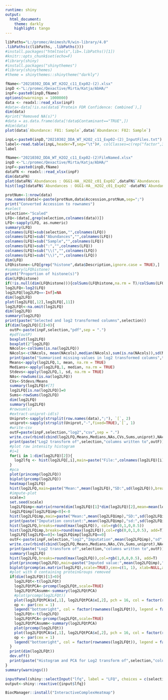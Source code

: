 ```yaml
---
runtime: shiny
output: 
  html_document:
    theme: darkly
    highlight: tango
---
```


```r
libPaths="L:/promec/Animesh/R/win-library/4.0"
.libPaths(c(libPaths, .libPaths()))
#install.packages("htmltools",lib=.libPaths()[1])
#knitr::opts_chunk$set(echo=F)
#library(shiny)
#install.packages("shinythemes")
#library(shinythemes)
#theme = shinythemes::shinytheme("darkly")
```


```r
fName<-"20210302_DDA_WT_H2O2_c11_Exp02-(2).xlsx"
inpD <-"L:/promec/Qexactive/Mirta/Katja/AbHA/"
inpF<-paste0(inpD,fName)
options(nwarnings = 1000000)
data <- readxl::read_xlsx(inpF)
#data<-data[!is.na(data$`Protein FDR Confidence: Combined`),]
dim(data)
#print("Removed NA(s)")
#data = as.data.frame(data[!data$Contaminant=="TRUE",])
#dim(data)
plot(data$`Abundance: F81: Sample`,data$`Abundance: F82: Sample`)
```

```r
inpL<-paste0(inpD,"20210302_DDA_WT_H2O2_c11_Exp02-(2)_InputFiles.txt")
label<-read.table(inpL,header=T,sep="\t")#, colClasses=c(rep("factor",3)))
label
```
```r
fName<-"20210302_DDA_WT_H2O2_c11_Exp02-(2)FileNamed.xlsx"
inpD <-"L:/promec/Qexactive/Mirta/Katja/AbHA/"
inpF<-paste0(inpD,fName)
dataFN <- readxl::read_xlsx(inpF)
dim(dataFN)
plot(dataFN$`Abundances : OGG1-HA__H2O2_c01_Exp02`,dataFN$`Abundances : OGG1-HA__H2O2_c01_Exp02_AGAIN`)
hist(log2(dataFN$`Abundances : OGG1-HA__H2O2_c01_Exp02`-dataFN$`Abundances : OGG1-HA__H2O2_c01_Exp02_AGAIN`))
```

```r
protNum<-1:nrow(data)
row.names(data)<-paste(protNum,data$Accession,protNum,sep=";")
print("Converted Accession to rownames")
#select
selection<-"Scaled"
LFQ<-(data[,grep(selection,colnames(data))])
LFQ<-sapply(LFQ, as.numeric)
summary(LFQ)
colnames(LFQ)=sub(selection,"",colnames(LFQ))
colnames(LFQ)=sub("Abundances","",colnames(LFQ))
colnames(LFQ)=sub("Sample","",colnames(LFQ))
colnames(LFQ)=sub(":","",colnames(LFQ))
colnames(LFQ)=sub("\\(","",colnames(LFQ))
colnames(LFQ)=sub("\\)","",colnames(LFQ))
dim(LFQ)
LFQhistone<-LFQ[grep("histone",data$Description,ignore.case = TRUE),]
#summary(LFQhistone)
print("Proportion of histone(s)")
dim(LFQhistone)
if(!is.null(dim(LFQhistone))){colSums(LFQhistone,na.rm = T)/colSums(LFQ,na.rm = T)*100}
log2LFQ<-log2(LFQ)
log2LFQ[log2LFQ==-Inf]=NA
dim(log2LFQ)
plot(log2LFQ[,12],log2LFQ[,11])
log2LFQt<-na.omit(log2LFQ)
dim(log2LFQ)
summary(log2LFQ)
print(paste("Selected and log2 transformed columns",selection))
if(dim(log2LFQ)[2]>0){
  outP<-paste(inpF,selection,"pdf",sep = ".")
  #pdf(outP)
  boxplot(log2LFQ)
  boxplot(2^log2LFQ)
  NAcols<-colSums(is.na(log2LFQ))
  NAcols<-c(NAcols, mean(NAcols),median(NAcols),sum(is.na(NAcols)),sd(NAcols)/mean(NAcols),sum(NAcols),"MissingValue(s)")
  print(paste("Summarised missing-values in log2 transformed columns",t(NAcols)))
  Means<-apply(log2LFQ,1, mean, na.rm = TRUE)
  Medians<-apply(log2LFQ,1, median, na.rm = TRUE)
  Stdevs<-apply(log2LFQ,1, sd, na.rm = TRUE)
  NAs<-rowSums(is.na(log2LFQ))
  CVs<-Stdevs/Means
  summary(log2LFQ)#[7]
  log2LFQ[is.na(log2LFQ)]=0
  Sums<-rowSums(log2LFQ)
  dim(log2LFQ)
  summary(log2LFQ)
  #rowsum(s)
  #extract-uniprot-id(s)
  Uniprot<-sapply(strsplit(row.names(data),";"), `[`, 2)
  uniprot<-sapply(strsplit(Uniprot,"-",fixed=TRUE),`[`, 1)
  #write-csv
  outF=paste(inpF,selection,"log2","csv",sep = ".")
  write.csv(rbind(cbind(log2LFQ,Means,Medians,NAs,CVs,Sums,uniprot),NAcols),outF,row.names = F)
  print(paste("Log2 transform of",selection,"columns written to",outF))
  #plot raw intensity histogram
  #i=1
  for(i in 1:dim(log2LFQ)[2]){
    log2lfq <- hist(log2LFQ[,i],main=paste("File:",colnames(log2LFQ)[i],"\n","Quantified Protein Group(s):",dim(log2LFQ)[1]-as.integer(NAcols[i]),"out of ",dim(log2LFQ)[1],",","Missing Value(s):",NAcols[i]),xlab=paste("log2",selection),breaks=max(log2LFQ)-min(log2LFQ),xlim=c(min(log2LFQ), max(log2LFQ)))
  }
  #pca
  plot(princomp(log2LFQ))
  biplot(prcomp(log2LFQ))
  heatmap(log2LFQ)
  hist(log2LFQ,main=paste("Mean:",mean(log2LFQ),"SD:",sd(log2LFQ)),breaks=round(max(log2LFQ)))
  #impute-plot
  scale=3
  set.seed(scale)
  log2LFQimp<-matrix(rnorm(dim(log2LFQ)[1]*dim(log2LFQ)[2],mean=mean(log2LFQ)-scale,sd=sd(log2LFQ)/(scale)), dim(log2LFQ)[1],dim(log2LFQ)[2])
  log2LFQimp[log2LFQimp<0]<-0
  hist(log2LFQimp,main=paste("Mean:",mean(log2LFQimp),"SD:",sd(log2LFQimp)),breaks=round(max(log2LFQ)))
  print(paste("Imputation constant:",mean(log2LFQimp),"sd:",sd(log2LFQimp)))
  hist(log2LFQ,breaks=round(max(log2LFQ)), col=rgb(0,1,0,0.5))
  hist(log2LFQimp,breaks=round(max(log2LFQ)),col=rgb(0,0,1,0.5), add=T)
  log2LFQ[log2LFQ==0]<-log2LFQimp[log2LFQ==0]
  outF<-paste(inpF,selection,"log2","Imputation",mean(log2LFQimp),"sd",sd(log2LFQimp),"csv",sep = ".")
  write.csv(rbind(cbind(log2LFQ,Means,Medians,NAs,CVs,Sums,uniprot),NAcols),outF,row.names = F)
  print(paste("Log2 transform of",selection,"columns written to",outF))
  summary(log2LFQ)
  hist(log2LFQ,breaks=round(max(log2LFQ)),col=rgb(1,0,0,0.5), add=T)
  plot(princomp(log2LFQ),main=paste("Imputed value:",mean(log2LFQimp),"sd:",sd(log2LFQimp)))
  biplot(prcomp(as.matrix(log2LFQ),scale=TRUE),cex=c(1, 1), xlab=NULL,arrow.len = 0)
  #plot with 0 containing proteinGroups removed
  if(dim(log2LFQt)[1]>0){
    log2LFQt<-t(log2LFQt)
    log2LFQtPCA<-prcomp(log2LFQt,scale=TRUE)
    log2LFQtPCAsumm<-summary(log2LFQtPCA)
    #plot(prcomp(log2LFQt))
    plot(log2LFQtPCA$x[,1], log2LFQtPCA$x[,2], pch = 16, col = factor(rownames(log2LFQt)),xlab = paste0("PC1 (", round(100*log2LFQtPCAsumm$importance[2,1],1), "%)"), ylab = paste0("PC2 (", round(100*log2LFQtPCAsumm$importance[2,2],1), "%)"),main=paste("PCA 1/2 with 0 containing proteinGroups removed","\nProtein groups", dim(log2LFQt)[2],"across samples",dim(log2LFQt)[1]))
    op <- par(cex = 1)
    legend("bottomright", col = factor(rownames(log2LFQt)), legend = factor(rownames(log2LFQt)), pch = 16)
    log2LFQt<-t(log2LFQ)
    log2LFQtPCA<-prcomp(log2LFQt,scale=TRUE)
    log2LFQtPCAsumm<-summary(log2LFQtPCA)
    plot(prcomp(log2LFQt))
    plot(log2LFQtPCA$x[,1], log2LFQtPCA$x[,2], pch = 16, col = factor(rownames(log2LFQt)),xlab = paste0("PC1 (", round(100*log2LFQtPCAsumm$importance[2,1],1), "%)"), ylab = paste0("PC2 (", round(100*log2LFQtPCAsumm$importance[2,2],1), "%)"),main=paste("PCA 1/2 with 0 containing proteinGroups imputed","\nProtein groups", dim(log2LFQt)[2],"across samples",dim(log2LFQt)[1]))
    op <- par(cex = 1)
    legend("bottomright", col = factor(rownames(log2LFQt)), legend = factor(rownames(log2LFQt)), pch = 16)
  }
  print(dim(log2LFQt))
  dev.off()
  print(paste("Histogram and PCA for Log2 transform of",selection,"column(s) written to",outP))
}
summary(warnings())

```


```r
inputPanel(shiny::selectInput("lfq", label = "LFQ", choices = c(selection)))
output<-shiny::reactive({input$lfq})
```

```r
BiocManager::install("InteractiveComplexHeatmap")
```

